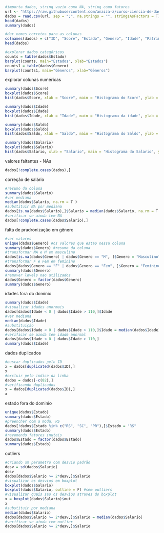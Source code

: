 ```{r}
#importa dados, string vazio como NA, string como fatores
url <- "https://raw.githubusercontent.com/anaiza-z/curso-ciencia-de-dados/main/Dados/Churn.csv"
dados = read.csv(url, sep = ";", na.strings = "", stringsAsFactors = T)
head(dados) 
summary(dados)
```
```{r}
#dar nomes corretos para as colunas
colnames(dados) = c("ID", "Score", "Estado", "Genero", "Idade", "Patrimonio", "Saldo", "Produtos", "TemCartCredito", "Ativo", "Salario", "Saiu")
head(dados)
```
```{r}
#explorar dados categóricos
counts = table(dados$Estado)
barplot(counts, main="Estados", xlab="Estados")
counts1 = table(dados$Genero)
barplot(counts1, main="Gêneros", xlab="Gêneros")
```

explorar colunas numéricas
```{r}
summary(dados$Score)
boxplot(dados$Score)
hist(dados$Score, xlab = "Score", main = "Histograma do Score", ylab = "Frequência")
```
```{r}
summary(dados$Idade)
boxplot(dados$Idade)
hist(dados$Idade, xlab = "Idade", main = "Histograma da idade", ylab = "Frequência")
```
```{r}
summary(dados$Saldo)
boxplot(dados$Saldo)
hist(dados$Saldo, xlab = "Saldo", main = "Histograma do Saldo", ylab = "Frequência")
```
```{r}
summary(dados$Salario)
boxplot(dados$Salario)
hist(dados$Salario, xlab = "Salario", main = "Histograma do Salario", ylab = "Frequência")
```

valores faltantes - NAs
```{r}
dados[!complete.cases(dados),]
```
correção de salário
```{r}
#resumo da coluna
summary(dados$Salario)
#ver mediana
median(dados$Salario, na.rm = T )
#substituir NA por mediana
dados[is.na(dados$Salario),]$Salario = median(dados$Salario, na.rm = T )
#verificar se ainda tem NA
dados[!complete.cases(dados$Salario),]
```
falta de pradronização em gênero
```{r}
#ver valores
unique(dados$Genero) #os valores que estao nessa coluna
summary(dados$Genero) #resumo da coluna
#transformar NA e M em masculino
dados[is.na(dados$Genero) | dados$Genero == "M", ]$Genero = "Masculino"
#transformar F e Fem em feminino
dados[dados$Genero == "F" | dados$Genero == "Fem", ]$Genero = "Feminino"
summary(dados$Genero)
#remover levels nao utilizados
dados$Genero = factor(dados$Genero)
summary(dados$Genero)
```
idades fora do dominio
```{r}
summary(dados$Idade)
#visualizar idades anormais
dados[dados$Idade < 0 | dados$Idade > 110,]$Idade
#ver mediana
median(dados$Idade)
#substituição
dados[dados$Idade < 0 | dados$Idade > 110,]$Idade = median(dados$Idade)
#verificar se ainda tem idade anormal
dados[dados$Idade < 0 | dados$Idade > 110,]
summary(dados$Idade)
```
dados duplicados
```{r}
#buscar duplicados pelo ID
x = dados[duplicated(dados$ID),]
x
#excluir pelo indice da linha
dados = dados[-c(82),]
#verificando duplicados
x = dados[duplicated(dados$ID),]
x
```
estado fora do dominio
```{r}
unique(dados$Estado)
summary(dados$Estado)
#preencher com a moda, RS
dados[!dados$Estado %in% c("RS", "SC", "PR"),]$Estado = "RS"
summary(dados$Estado)
#revomendo fatores inuteis
dados$Estado = factor(dados$Estado)
summary(dados$Estado)
```
outliers
```{r}
#criando um parametro com desvio padrão
desv = sd(dados$Salario)
desv
dados[dados$Salario >= 2*desv,]$Salario
#visualizar os desvios em boxplot
boxplot(dados$Salario)
boxplot(dados$Salario, outline = F) #sem outliers
#visualizar quais sao os desvios atraves do boxplot
x = boxplot(dados$Salario)$out
x
#substituir por mediana
median(dados$Salario)
dados[dados$Salario >= 2*desv,]$Salario = median(dados$Salario)
#verificar se ainda tem outlier
dados[dados$Salario >= 2*desv,]$Salario
```






















